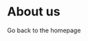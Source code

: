 
<Seo
title = "About test"
description = "About the BY-COVID project."
/>

<!-- *** CONTENT STARTS HERE *** -->

# About us

<Link to="/">Go back to the homepage</Link>
